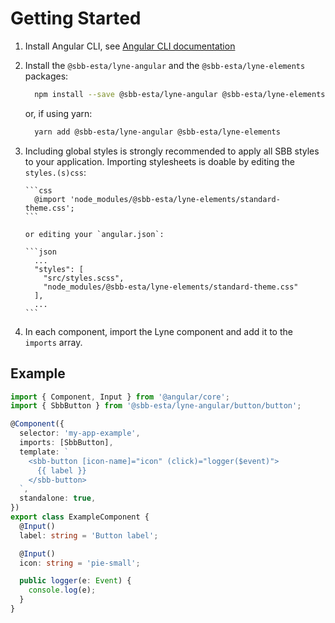 
<Meta title="introduction/Getting Started" />

# Getting Started

1.  Install Angular CLI, see [Angular CLI documentation](https://cli.angular.io/)
2.  Install the `@sbb-esta/lyne-angular` and the `@sbb-esta/lyne-elements` packages:

    ```sh
      npm install --save @sbb-esta/lyne-angular @sbb-esta/lyne-elements
    ```

    or, if using yarn:

    ```sh
      yarn add @sbb-esta/lyne-angular @sbb-esta/lyne-elements
    ```

3.  Including global styles is strongly recommended to apply all SBB styles to your application.
    Importing stylesheets is doable by editing the `styles.(s)css`:

        ```css
          @import 'node_modules/@sbb-esta/lyne-elements/standard-theme.css';
        ```

        or editing your `angular.json`:

        ```json
          ...
          "styles": [
            "src/styles.scss",
            "node_modules/@sbb-esta/lyne-elements/standard-theme.css"
          ],
          ...
        ```

4.  In each component, import the Lyne component and add it to the `imports` array.

## Example

```ts
import { Component, Input } from '@angular/core';
import { SbbButton } from '@sbb-esta/lyne-angular/button/button';

@Component({
  selector: 'my-app-example',
  imports: [SbbButton],
  template: `
    <sbb-button [icon-name]="icon" (click)="logger($event)">
      {{ label }}
    </sbb-button>
  `,
  standalone: true,
})
export class ExampleComponent {
  @Input()
  label: string = 'Button label';

  @Input()
  icon: string = 'pie-small';

  public logger(e: Event) {
    console.log(e);
  }
}
```
